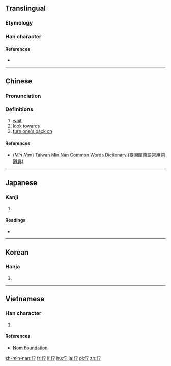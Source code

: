{{also|伫|仃}}
==Translingual==

===Etymology===
{{Han compound|人|宁|c1=s|c2=p|t1=man|ls=psc}}

===Han character===
{{Han char|rn=9|rad=人|as=05|sn=7|four=23221|canj=OJMN|ids=⿰亻宁}}

====References====
* {{Han ref|kx=0097.220|dkj=00496|dj=0206.110|hdz=10139.020|uh=4F47|ud=20295|bh=A6EE|bd=42734}}

----

==Chinese==
{{zh-forms|s=伫}}

===Pronunciation===
{{zh-pron
|m=zhù
|c=cyu5
|h=
|mn=tī
|w=
|mc=y
|oc=y
|ma=
|cat=v
}}

===Definitions===
# [[wait]]
# [[look]] [[towards]]
# [[turn one's back on]]

====References====
*(''Min Nan'') [http://twblg.dict.edu.tw/holodict_new/result_detail.jsp?n_no=2871&curpage=1&sample=%E4%BD%87&radiobutton=1&querytarget=1&limit=20&pagenum=1&rowcount=5 Taiwan Min Nan Common Words Dictionary (臺灣閩南語常用詞辭典)]

----

==Japanese==

===Kanji===
{{ja-kanji|grade=|rs=人05}}

# {{defn|lang=ja|sort=人05}}

====Readings====
* {{ja-readings|on=[[ちょ]] (cho)|kun=[[たたずむ]] (tatazumu)}}

----

==Korean==

===Hanja===
{{ko-hanja|hangeul=저|rv=jeo|mr=chŏ|y=ce}}

# {{defn|lang=ko|sort=人05}}

----

==Vietnamese==

===Han character===
{{vi-hantu|[[giữ]], [[trữ]]|rs=人05}}

# {{defn|lang=vi|sort=人05}}

====References====
*[http://nomfoundation.org/common/nom_details.php?codepoint=4f47 Nom Foundation]

[[zh-min-nan:佇]]
[[fr:佇]]
[[li:佇]]
[[hu:佇]]
[[ja:佇]]
[[pl:佇]]
[[zh:佇]]
